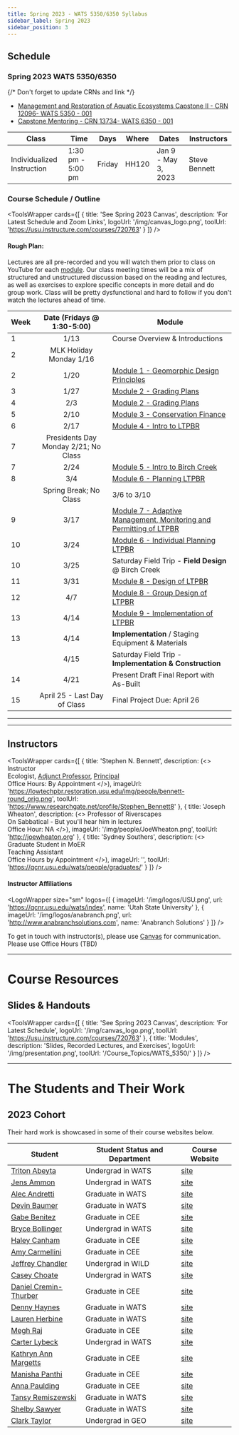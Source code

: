 ```yaml
---
title: Spring 2023 - WATS 5350/6350 Syllabus
sidebar_label: Spring 2023
sidebar_position: 3
---
```


## Schedule

### Spring 2023 WATS 5350/6350

{/* Don't forget to update CRNs and link */}

- [Management and Restoration of Aquatic Ecosystems Capstone II - CRN 12096- WATS 5350 - 001](https://ss.banner.usu.edu/StudentRegistrationSsb/ssb/classSearch/classSearch)
- [Capstone Mentoring - CRN 13734- WATS 6350 - 001](https://ss.banner.usu.edu/StudentRegistrationSsb/ssb/classSearch/classSearch)



| Class     | Time              | Days | Where                     | Dates                 |  Instructors                                                                                         |
|----------|-------------------|------|---------------------------|-----------------------------|-----------------------------------------------------------------------------------------------------|
| Individualized Instruction | 1:30 pm - 5:00 pm | Friday | HH120   | Jan 9 - May 3,  2023 | Steve Bennett |



### Course Schedule / Outline



<ToolsWrapper
  cards={[
    {
      title: 'See Spring 2023 Canvas',
      description: 'For Latest Schedule and Zoom Links',
      logoUrl: '/img/canvas_logo.png',
      toolUrl: 'https://usu.instructure.com/courses/720763'
    }
  ]}
/> 

#### Rough Plan:

Lectures are all pre-recorded and you will watch them prior to class on YouTube for each [module](/Course_Topics/WATS_5350/Modules/). Our class meeting times will be a mix of structured and unstructured discussion based on the reading and lectures, as well as exercises to explore specific concepts in more detail and do group work. Class will be pretty dysfunctional and hard to follow if you don't watch the lectures ahead of time.

| Week |                 Date (Fridays @ 1:30-5:00)                 | Module                                           |
| ---- | :----------------------------------: | ------------------------------------------------ |
| 1    |                 1/13                 |  Course Overview & Introductions  |
| 2    |       MLK Holiday Monday 1/16        |                                                  |
| 2    | 1/20 | [Module 1 - Geomorphic Design Principles](/Course_Topics/WATS_5350/Design_Geomorphic_Principles) |
| 3    | 1/27 | [Module 2 - Grading Plans](/Course_Topics/WATS_5350/Grading/) |
| 4    | 2/3 | [Module 2 - Grading Plans](/Course_Topics/WATS_5350/Grading/) |
| 5    | 2/10 | [Module 3 - Conservation Finance](/Course_Topics/WATS_5350/ConsFinance/) |
| 6    | 2/17 | [Module 4 - Intro to LTPBR](/Course_Topics/WATS_5350/Low-Tech/intro) |
| 7    | Presidents Day Monday 2/21; No Class |                                                  |
| 7    | 2/24 | [Module 5 - Intro to Birch Creek](/Course_Topics/WATS_5350/Low-Tech/Projects/birch/) |
| 8    | 3/4 | [Module 6 - Planning LTPBR](/Course_Topics/WATS_5350/Low-Tech/planning) |
|     | Spring Break; No Class |      3/6 to 3/10                                            |
| 9    | 3/17 | [Module 7 - Adaptive Management, Monitoring and Permitting of LTPBR](/Course_Topics/WATS_5350/Low-Tech/adaptive) |
| 10   | 3/24 | [Module 6 - Individual Planning LTPBR](/Course_Topics/WATS_5350/Low-Tech/planning) |
| 10   |                 3/25                 |    Saturday Field Trip - **Field Design** @ Birch Creek                                          |
| 11   | 3/31 | [Module 8 - Design of LTPBR](/Course_Topics/WATS_5350/Low-Tech/design) |
| 12   | 4/7 | [Module 8 - Group Design of LTPBR](/Course_Topics/WATS_5350/Low-Tech/design) |
| 13   | 4/14 | [Module 9 - Implementation of LTPBR](/Course_Topics/WATS_5350/Low-Tech/adaptive) |
| 13   |                 4/14                 | **Implementation** / Staging Equipment & Materials  |
|    |                 4/15                 |    Saturday Field Trip - **Implementation & Construction**                             |
| 14   |                 4/21                 |     Present Draft Final Report with As-Built                                           |
| 15   |               April 25 - Last Day of Class                  |     Final Project Due: April 26                                         |





------

---

## Instructors


<ToolsWrapper
  cards={[
    {
      title: 'Stephen N. Bennett',
      description: (<>
        Instructor<br/>
        Ecologist, <a href="https://qcnr.usu.edu/directory/bennett_stephen">Adjunct Professor</a>, <a href="https://www.anabranchsolutions.com/stephen-bennett.html">Principal</a><br/>
        Office Hours: By Appointment
      </>),
      imageUrl: 'https://lowtechpbr.restoration.usu.edu/img/people/bennett-round_orig.png',
      toolUrl: 'https://www.researchgate.net/profile/Stephen_Bennett8'
    },
    {
      title: 'Joseph Wheaton',
      description: (<>
        Professor of Riverscapes<br/>
        On Sabbatical - But you'll hear him in lectures<br/>
        Office Hour: NA
      </>),
      imageUrl: '/img/people/JoeWheaton.png',
      toolUrl: 'http://joewheaton.org'
    },
    {
      title: 'Sydney Southers',
      description: (<>
        Graduate Student in MoER<br/>
        Teaching Assistant<br/>
        Office Hours by Appointment
      </>),
      imageUrl: '',
      toolUrl: 'https://qcnr.usu.edu/wats/people/graduates/'
    }
  ]}
/> 

#### Instructor Affiliations

<LogoWrapper
size="sm"
  logos={[
    {
      imageUrl: '/img/logos/USU.png',
      url: 'https://qcnr.usu.edu/wats/index',
      name: 'Utah State University'
    },
    {
      imageUrl: '/img/logos/anabranch.png',
      url: 'http://www.anabranchsolutions.com',
      name: 'Anabranch Solutions'
    }
  ]}
/>

To get in touch with instructor(s), please use [Canvas](https://usu.instructure.com/courses/) for communication. 
Please use Office Hours (TBD) <i class="fa fa-search" aria-hidden="true"></i>




--------
# Course Resources


## Slides & Handouts

<ToolsWrapper
  cards={[
    {
      title: 'See Spring 2023 Canvas',
      description: 'For Latest Schedule',
      logoUrl: '/img/canvas_logo.png',
      toolUrl: 'https://usu.instructure.com/courses/720763'
    },
    {
      title: 'Modules',
      description: 'Slides, Recorded Lectures, and Exercises',
      logoUrl: '/img/presentation.png',
      toolUrl: '/Course_Topics/WATS_5350/'
    }
  ]}
/>

---------
# The  Students and Their Work

## 2023 Cohort

Their hard work is showcased in some of their course websites below.

| Student               | Student Status and Department | Course Website                                                                  |
|-----------------------|-----------------------------|---------------------------------------------------------------------------------|
| [Triton Abeyta](https://sites.google.com/view/tritonabeytawats5150/home?authuser=0) | Undergrad in WATS | [site](https://sites.google.com/view/tritonabeytawats5150/home?authuser=0) |
| [Jens Ammon](https://jensammon5.wixsite.com/jens/fluvial-geomorphology) | Undergrad in WATS | [site](https://jensammon5.wixsite.com/jens/fluvial-geomorphology) |
| [Alec Andretti](https://sites.google.com/aggiemail.usu.edu/alec-arditti-fluvial/home?authuser=0) | Graduate in WATS | [site](https://sites.google.com/aggiemail.usu.edu/alec-arditti-fluvial/home?authuser=0) |
| [Devin Baumer](https://baumdevi.wixsite.com/dbaumer) | Graduate in WATS | [site](https://baumdevi.wixsite.com/dbaumer) |
| [Gabe Benitez](https://gavabe45.wixsite.com/website) | Graduate in CEE | [site](https://gavabe45.wixsite.com/website) |
| [Bryce Bollinger](https://sites.google.com/aggiemail.usu.edu/bryce-5150/home?authuser=0) | Undergrad in WATS | [site](https://sites.google.com/aggiemail.usu.edu/bryce-5150/home?authuser=0) |
| [Haley Canham](https://sites.google.com/aggiemail.usu.edu/hcanham-fluvial/home?authuser=0) | Graduate in CEE | [site](https://sites.google.com/aggiemail.usu.edu/hcanham-fluvial/home?authuser=0) |
| [Amy Carmellini](https://sites.google.com/aggiemail.usu.edu/fluv/home?authuser=0) | Graduate in CEE | [site](https://sites.google.com/aggiemail.usu.edu/fluv/home?authuser=0) |
| [Jeffrey Chandler](https://sites.google.com/view/jeffreycgeomorphology/home?authuser=0) | Undergrad in WILD | [site](https://sites.google.com/view/jeffreycgeomorphology/home?authuser=0) |
| [Casey Choate](https://cchoate2.wixsite.com/fluvial) | Undergrad in WATS | [site](https://cchoate2.wixsite.com/fluvial) |
| [Daniel Cremin-Thurber](https://danielthurber.weebly.com/fluvial-geomorphology) | Graduate in CEE | [site](https://danielthurber.weebly.com/fluvial-geomorphology) |
| [Denny Haynes](https://fluvialhaynes.weebly.com/) | Graduate in WATS | [site](https://fluvialhaynes.weebly.com/) |
| [Lauren Herbine](https://sites.google.com/aggiemail.usu.edu/lauren-herbine-fluvgeomorph/home) | Graduate in WATS | [site](https://sites.google.com/aggiemail.usu.edu/lauren-herbine-fluvgeomorph/home) |
| [Megh Raj](https://fluvialtalk.weebly.com/) | Graduate in CEE | [site](https://fluvialtalk.weebly.com/) |
| [Carter Lybeck](https://sites.google.com/view/fluvialgeomorphology/home?authuser=0) | Undergrad in WATS | [site](https://sites.google.com/view/fluvialgeomorphology/home?authuser=0) |
| [Kathryn Ann Margetts](https://sites.google.com/view/kat-sd/home?authuser=0) | Graduate in CEE | [site](https://sites.google.com/view/kat-sd/home?authuser=0) |
| [Manisha Panthi](https://waterinaction.wordpress.com/rivers/) | Graduate in CEE | [site](https://waterinaction.wordpress.com/rivers/) |
| [Anna Paulding](https://geology3a.weebly.com/) | Graduate in CEE | [site](https://geology3a.weebly.com/) |
| [Tansy Remiszewski](https://www.tansyremiszewski.com/fluvialgeomorphology) | Graduate in WATS | [site](https://www.tansyremiszewski.com/fluvialgeomorphology) |
| [Shelby Sawyer](https://sites.google.com/view/shelbysawyer/home?authuser=0) | Graduate in WATS | [site](https://sites.google.com/view/shelbysawyer/home?authuser=0) |
| [Clark Taylor](https://sites.google.com/view/clark-taylor-wats-5150/home?authuser=0) | Undergrad in GEO | [site](https://sites.google.com/view/clark-taylor-wats-5150/home?authuser=0) |


